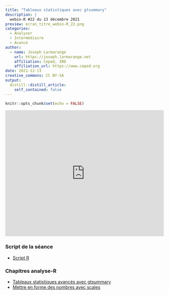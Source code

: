 ```yaml
---
title: "Tableaux statistiques avec gtsummary"
description: |
  webin-R #22 du 13 décembre 2021
preview: ecran_titre_webin-R_22.png
categories:
  - Analyser
  - Intermédiaire
  - Avancé
author:
  - name: Joseph Larmarange
    url: https://joseph.larmarange.net
    affiliation: Ceped, IRD
    affiliation_url: https://www.ceped.org
date: 2021-12-13
creative_commons: CC BY-SA
output:
  distill::distill_article:
    self_contained: false
---
```



```r
knitr::opts_chunk$set(echo = FALSE)
```

<iframe width="100%" height="400" src="https://www.youtube.com/embed/52AN4vHK3-c" frameborder="0" allow="accelerometer; autoplay; clipboard-write; encrypted-media; gyroscope; picture-in-picture" allowfullscreen></iframe>

### Script de la séance

- [Script R](https://raw.githubusercontent.com/larmarange/webin-R/main/_posts/2021-12-13-tableaux-statistiques-avec-gtsummary/gtsummary.R)


### Chapitres analyse-R

- [Tableaux statistiques avancés avec gtsummary](https://larmarange.github.io/analyse-R/gtsummary.html)
- [Mettre en forme des nombres avec scales](https://larmarange.github.io/analyse-R/formater-nombres.html)
